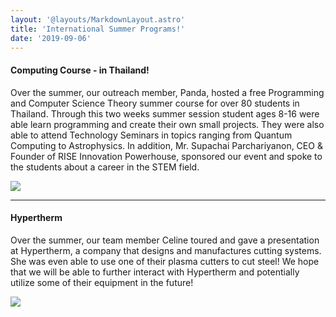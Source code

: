 ```yaml
---
layout: '@layouts/MarkdownLayout.astro'
title: 'International Summer Programs!'
date: '2019-09-06'
---
```


#### Computing Course - in Thailand!

Over the summer, our outreach member, Panda, hosted a free Programming and Computer Science Theory summer course for over 80 students in Thailand. Through this two weeks summer session student ages 8-16 were able learn programming and create their own small projects. They were also able to attend Technology Seminars in topics ranging from Quantum Computing to Astrophysics. In addition, Mr. Supachai Parchariyanon, CEO & Founder of RISE Innovation Powerhouse, sponsored our event and spoke to the students about a career in the STEM field.

![](https://lh3.googleusercontent.com/g61U6M_kZFOWSdzvP1wSHL_lARrBlcqLUEUNWJlNtozb4JPLcYxYNnL0uVlkKnGUPwkmCYQSrR55-ipr1RSQgylsj_DhsIIsogHDavfV9w-cvdqhFhfiOXZ8HmHftPx3SPEFs0px)

---

#### Hypertherm

Over the summer, our team member Celine toured and gave a presentation at Hypertherm, a company that designs and manufactures cutting systems. She was even able to use one of their plasma cutters to cut steel! We hope that we will be able to further interact with Hypertherm and potentially utilize some of their equipment in the future!

![](https://lh4.googleusercontent.com/RcZ_CDy61Gm5ClCzv63J-iaZGRY4Isl0RLaa4vKKWzdN2a5oxXqtzm8jcWYwg4CEySUSvjQuzG8kYRITZXwH1-rmgZTB5UstyqNSbCvygL91QxBrVIcgbgiwDKhpJz0xI33zWQAG)
